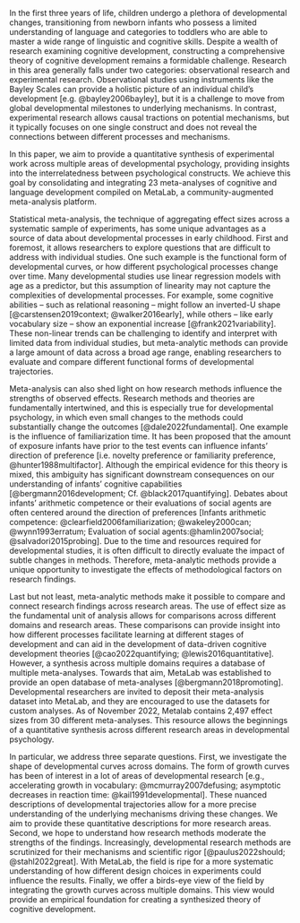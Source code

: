 
In the first three years of life, children undergo a plethora of developmental changes, transitioning from newborn infants who possess a limited understanding of language and categories to toddlers who are able to master a wide range of linguistic and cognitive skills. Despite a wealth of research examining cognitive development, constructing a comprehensive theory of cognitive development remains a formidable challenge. Research in this area generally falls under two categories: observational research and experimental research. Observational studies using instruments like the Bayley Scales can provide a holistic picture of an individual child’s development [e.g. @bayley2006bayley], but it is a challenge to move from global developmental milestones to underlying mechanisms. In contrast, experimental research allows causal tractions on potential mechanisms, but it typically focuses on one single construct and does not reveal the connections between different processes and mechanisms. 

In this paper, we aim to provide a quantitative synthesis of experimental work across multiple areas of developmental psychology, providing insights into the interrelatedness between psychological constructs. We achieve this goal by consolidating and integrating 23 meta-analyses of cognitive and language development compiled on MetaLab, a community-augmented meta-analysis platform. 

Statistical meta-analysis, the technique of aggregating effect sizes across a systematic sample of experiments, has some unique advantages as a source of data about developmental processes in early childhood. First and foremost, it allows researchers to explore questions that are difficult to address with individual studies. One such example is the functional form of developmental curves, or how different psychological processes change over time. Many developmental studies use linear regression models with age as a predictor, but this assumption of linearity may not capture the complexities of developmental processes. For example, some cognitive abilities –  such as relational reasoning – might follow an inverted-U shape [@carstensen2019context; @walker2016early], while others – like early vocabulary size – show an exponential increase [@frank2021variability]. These non-linear trends can be challenging to identify and interpret with limited data from individual studies, but meta-analytic methods can provide a large amount of data across a broad age range, enabling researchers to evaluate and compare different functional forms of developmental trajectories.

Meta-analysis can also shed light on how research methods influence the strengths of observed effects. Research methods and theories are fundamentally intertwined, and this is especially true for developmental psychology, in which even small changes to the methods could substantially change the outcomes [@dale2022fundamental]. One example is the influence of familiarization time. It has been proposed that the amount of exposure infants have prior to the test events can influence infants’ direction of preference [i.e. novelty preference or familiarity preference, @hunter1988multifactor]. Although the empirical evidence for this theory is mixed, this ambiguity has significant downstream consequences on our understanding of infants’ cognitive capabilities [@bergmann2016development; Cf. @black2017quantifying]. Debates about infants’ arithmetic competence or their evaluations of social agents are often centered around the direction of preferences [Infants arithmetic competence: @clearfield2006familiarization; @wakeley2000can; @wynn1993erratum; Evaluation of social agents:@hamlin2007social; @salvadori2015probing]. Due to the time and resources required for developmental studies, it is often difficult to directly evaluate the impact of subtle changes in methods. Therefore, meta-analytic methods provide a unique opportunity to investigate the effects of methodological factors on research findings.

Last but not least, meta-analytic methods make it possible to compare and connect research findings across research areas. The use of effect size as the fundamental unit of analysis allows for comparisons across different domains and research areas. These comparisons can provide insight into how different processes facilitate learning at different stages of development and can aid in the development of data-driven cognitive development theories [@cao2022quantifying; @lewis2016quantitative]. However, a synthesis across multiple domains requires a database of multiple meta-analyses. Towards that aim, MetaLab was established to provide an open database of meta-analyses [@bergmann2018promoting]. Developmental researchers are invited to deposit their meta-analysis dataset into MetaLab, and they are encouraged to use the datasets for custom analyses. As of November 2022, Metalab contains 2,497 effect sizes from 30 different meta-analyses. This resource allows the beginnings of a quantitative synthesis across different research areas in developmental psychology. 

In particular, we address three separate questions. First, we investigate the shape of developmental curves across domains. The form of growth curves has been of interest in a lot of areas of developmental research [e.g., accelerating growth in vocabulary: @mcmurray2007defusing; asymptotic decreases in reaction time: @kail1991developmental]. These nuanced descriptions of developmental trajectories allow for a more precise understanding of the underlying mechanisms driving these changes. We aim to provide these quantitative descriptions for more research areas. Second, we hope to understand how research methods moderate the strengths of the findings. Increasingly, developmental research methods are scrutinized for their mechanisms and scientific rigor [@paulus2022should; @stahl2022great]. With MetaLab, the field is ripe for a more systematic understanding of how different design choices in experiments could influence the results. Finally, we offer a birds-eye view of the field by integrating the growth curves across multiple domains. This view would provide an empirical foundation for creating a synthesized theory of cognitive development.  

